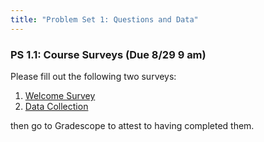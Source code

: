 ```yaml
---
title: "Problem Set 1: Questions and Data"
---
```


<!-- This is a problem set in three parts, each of which is submitted separately to Gradescope. Parts 2 and 3 are part of class and will  -->

### PS 1.1: Course Surveys (Due 8/29 9 am)

Please fill out the following two surveys:

1. [Welcome Survey](https://forms.gle/rQJ2bGTA95WAv2St7)
1. [Data Collection](https://forms.gle/mcC7n91dMAj6w9Kh7)

then go to Gradescope to attest to having completed them.

<!-- ### PS 1.2: Taxonomy of Data Worksheet -->

<!-- [Link to paper worksheet](../02-taxonomy-of-data/worksheet-analog.pdf). Please write answers by hand on the worksheet (or via tablet) and scan to a pdf for submission. Please use a pdf scanning app instead of just taking a photo (these ones are very hard for us to read and grade). -->

<!-- ### PS 1.3: Getting Started with Markdown -->

<!-- This first digital worksheet has only one question: -->

<!-- > Where are you from *or* where would you like to visit? -->

<!-- Please submit a one page pdf, generated from a .qmd file in RStudio, that answers that question. Your answer should contain 6 components: -->

<!-- 1. A "title" and "author" field in the header[^1]. Set title to one of your choosing and put your first and last name as the author. -->

<!-- 2. The county and state that you are from. If you are from abroad, provide the name of a county and state that you would like to visit. This should show up as a *header* (larger, heavier font). -->

<!-- 3. 1-3 paragraphs about this county in text, as described by Wikipedia. -->

<!-- 4. An example of **bold** and *italics* text. -->

<!-- 5. A bulleted list of your top three favorite things about this county. -->

<!-- 6. A sentence at the bottom with an acknowledgement that text came from Wikipedia. Also include a link to the Wikipedia page. -->

<!-- Render your file early and often to make it look like a document you are proud of. -->

<!-- * * * -->

<!-- To submit your file: -->

<!-- 1. Click the "Render" button at the top of the file. -->
<!-- 2. Check your rendered file in the lower right to see that it looks the way you want it. -->
<!-- 3. Click the "Show in new window" button to the right of the red x in the lower right pane. -->
<!-- 4. In your browser, click File > Print (or the analogous commands on your browser) to save the html file as a pdf file on your computer. -->
<!-- 5. Upload your pdf file to Gradescope. -->

<!-- [^1]: The header is the part at the top of your .qmd file that starts with three hyphens and ends with three hyphens, each on their own line. To add your name, add a line between the hyphens with `author: First Last`. -->
